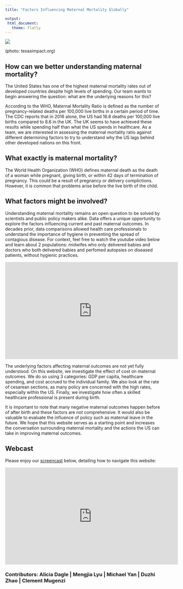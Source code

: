 ```yaml
---
title: "Factors Influencing Maternal Mortality Globally"

output: 
 html_document:
   theme: flatly
---
```


![](Pictures/mothers.jpg)


(photo: texasimpact.org)


## How can we better understanding maternal mortality?

The United States has one of the highest maternal mortality rates out of developed countries despite high levels of spending. Our team wants to begin answering the question: what are the underlying reasons for this? 

According to the WHO, Maternal Mortality Ratio is defined as the number of pregnancy-related deaths per 100,000 live births in a certain period of time. The CDC reports that in 2016 alone, the US had 16.8 deaths per 100,000 live births compared to 8.6 in the UK. The UK seems to have achieved these results while spending half than what the US spends in healthcare. As a team, we are interested in assessing the maternal mortality ratio against different determining factors to try to understand why the US lags behind other developed nations on this front.


## What exactly is maternal mortality?

The World Health Organization (WHO) defines maternal death as the death of a woman while pregnant, giving birth, or within 42 days of termination of pregnancy. This could be a result of pregnancy or delivery complictions. However, it is common that problems arise before the live birth of the child.



## What factors might be involved?

Understanding maternal mortality remains an open question to be solved by scientists and public policy makers alike. Data offers a unique opportunity to explore the factors influencing current and past maternal outcomes. In decades prior, data comparisons allowed health care professionals to understand the importance of hygiene in preventing the spread of contagious disease. For context, feel free to watch the youtube video below and learn about 2 populations: midwifes who only delivered babies and doctors who both delivered babies and perfomed autopsies on diseased patients, without hygienic practices.


<iframe width="560" height="315" src="https://www.youtube.com/embed/6Ju8yP_ZHR0" frameborder="0" allow="accelerometer; autoplay; encrypted-media; gyroscope; picture-in-picture" allowfullscreen></iframe>


The underlying factors affecting maternal outcomes are not yet fully understood. On this website, we investigate the effect of cost on maternal outcomes. We do so using 3 categories: GDP per capita, healthcare spending, and cost accrued to the individual family. We also look at the rate of cesarean sections, as many policy are concerned with the high rates, especially within the US. Finally, we investigate how often a skilled healthcare professional is present during birth.

It is important to note that many negative maternal outcomes happen before of after birth and these factors are not comprehensive. It would also be valuable to evaluate the influence of policy such as maternal leave in the future. We hope that this website serves as a starting point and increases the conversation surrounding maternal mortality and the actions the US can take in improving maternal outcomes.



## Webcast

Please enjoy our [screencast](https://www.youtube.com/watch?v=YHZdqtQh6uw&feature=youtu.be) below, detailing how to navigate this website:


<iframe width="560" height="315" src="https://www.youtube.com/embed/YHZdqtQh6uw" frameborder="0" allow="accelerometer; autoplay; encrypted-media; gyroscope; picture-in-picture" allowfullscreen></iframe>


<h3>Contributors: Alicia Dagle | Mengjia Lyu | Michael Yan | Duzhi Zhao | Clement Mugenzi  </h3>


